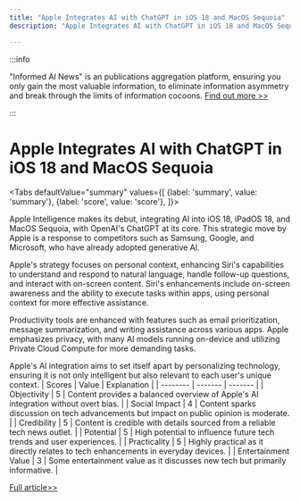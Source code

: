 ```yaml
---
title: "Apple Integrates AI with ChatGPT in iOS 18 and MacOS Sequoia"
description: "Apple Integrates AI with ChatGPT in iOS 18 and MacOS Sequoia"

---
```



:::info

"Informed AI News" is an publications aggregation platform, ensuring you only gain the most valuable information, to eliminate information asymmetry and break through the limits of information cocoons.  [Find out more >>](/)

:::

# Apple Integrates AI with ChatGPT in iOS 18 and MacOS Sequoia


<Tabs
	defaultValue="summary"
	values={[
	{label: 'summary', value: 'summary'},
	{label: 'score', value: 'score'},
]}>
<TabItem value="summary">


Apple Intelligence makes its debut, integrating AI into iOS 18, iPadOS 18, and MacOS Sequoia, with OpenAI's ChatGPT at its core. This strategic move by Apple is a response to competitors such as Samsung, Google, and Microsoft, who have already adopted generative AI.

Apple's strategy focuses on personal context, enhancing Siri's capabilities to understand and respond to natural language, handle follow-up questions, and interact with on-screen content. Siri's enhancements include on-screen awareness and the ability to execute tasks within apps, using personal context for more effective assistance.

Productivity tools are enhanced with features such as email prioritization, message summarization, and writing assistance across various apps. Apple emphasizes privacy, with many AI models running on-device and utilizing Private Cloud Compute for more demanding tasks.

Apple's AI integration aims to set itself apart by personalizing technology, ensuring it is not only intelligent but also relevant to each user's unique context.
</TabItem>
<TabItem value="score">
	| Scores     | Value   | Explanation |
	| -------- | ------- | ------- |
	| Objectivity  | 5    | Content provides a balanced overview of Apple's AI integration without overt bias.    |
	| Social Impact | 4     | Content sparks discussion on tech advancements but impact on public opinion is moderate.    |
	| Credibility    | 5    | Content is credible with details sourced from a reliable tech news outlet.    |
	| Potential    | 5    | High potential to influence future tech trends and user experiences.    |
	| Practicality    | 5    | Highly practical as it directly relates to tech enhancements in everyday devices.    |
	| Entertainment Value    | 3    | Some entertainment value as it discusses new tech but primarily informative.    |
</TabItem>
</Tabs>

[Full article>>](https://www.cnet.com/tech/mobile/apple-intelligence-brings-ai-to-the-iphone-with-chatgpt-integration-and-more/#ftag=CAD590a51e)
